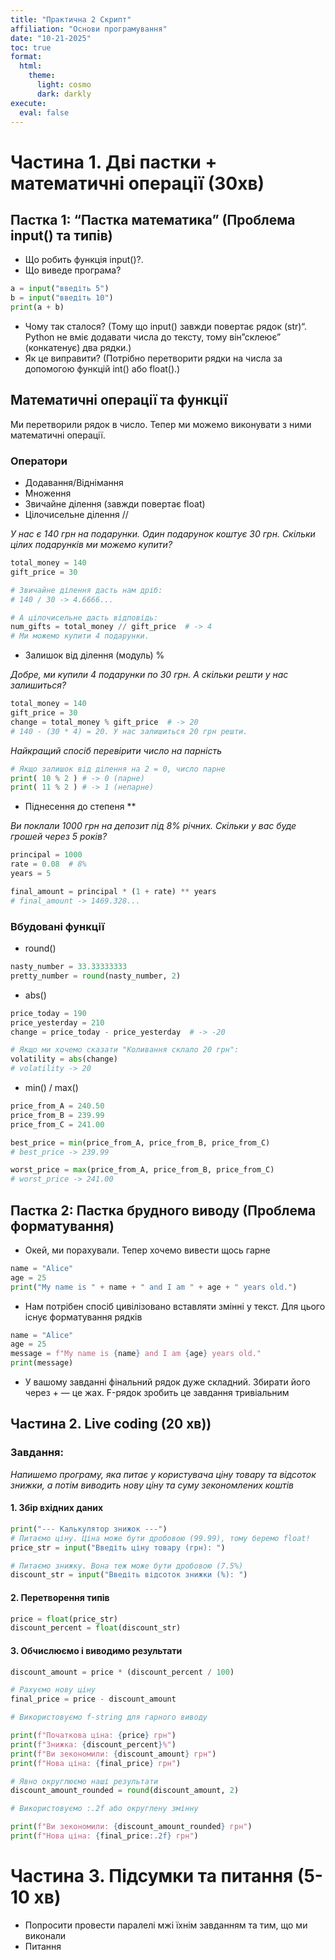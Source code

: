 ```yaml
---
title: "Практична 2 Скрипт"
affiliation: "Основи програмування"
date: "10-21-2025"
toc: true
format: 
  html:
    theme:
      light: cosmo
      dark: darkly
execute:
  eval: false
---
```


# Частина 1. Дві пастки + математичні операції (30хв)

## Пастка 1: "Пастка математика" (Проблема input() та типів)

-   Що робить функція input()?.
-   Що виведе програма?
```python
a = input("введіть 5")
b = input("введіть 10")
print(a + b)
```

-   Чому так сталося? (Тому що input() завжди повертає рядок (str)". Python не вміє додавати числа до тексту, тому він "склеює" (конкатенує) два рядки.)
-  Як це виправити? (Потрібно перетворити рядки на числа за допомогою функцій int() або float().)

## Математичні операції та функції
Ми перетворили рядок в число. Тепер ми можемо виконувати з ними математичні операції.

### Оператори
- Додавання/Віднімання
- Множення
- Звичайне ділення (завжди повертає float)
- Цілочисельне ділення //

*У нас є 140 грн на подарунки. Один подарунок коштує 30 грн. Скільки цілих подарунків ми можемо купити?*

```python
total_money = 140
gift_price = 30

# Звичайне ділення дасть нам дріб:
# 140 / 30 -> 4.6666...

# А цілочисельне дасть відповідь:
num_gifts = total_money // gift_price  # -> 4
# Ми можемо купити 4 подарунки.
```

- Залишок від ділення (модуль) %

*Добре, ми купили 4 подарунки по 30 грн. А скільки решти у нас залишиться?*

```python
total_money = 140
gift_price = 30
change = total_money % gift_price  # -> 20
# 140 - (30 * 4) = 20. У нас залишиться 20 грн решти.
```

*Найкращий спосіб перевірити число на парність *
```python
# Якщо залишок від ділення на 2 = 0, число парне
print( 10 % 2 ) # -> 0 (парне)
print( 11 % 2 ) # -> 1 (непарне)
```
- Піднесення до степеня **

*Ви поклали 1000 грн на депозит під 8% річних. Скільки у вас буде грошей через 5 років?*
```python
principal = 1000
rate = 0.08  # 8%
years = 5

final_amount = principal * (1 + rate) ** years
# final_amount -> 1469.328...
```

### Вбудовані функції
-  round()
```python
nasty_number = 33.33333333
pretty_number = round(nasty_number, 2)
```
- abs()
```python
price_today = 190
price_yesterday = 210
change = price_today - price_yesterday  # -> -20

# Якщо ми хочемо сказати "Коливання склало 20 грн":
volatility = abs(change)
# volatility -> 20
```
- min() / max()
```python
price_from_A = 240.50
price_from_B = 239.99
price_from_C = 241.00

best_price = min(price_from_A, price_from_B, price_from_C)
# best_price -> 239.99

worst_price = max(price_from_A, price_from_B, price_from_C)
# worst_price -> 241.00
```

## Пастка 2: Пастка брудного виводу (Проблема форматування)

- Окей, ми порахували. Тепер хочемо вивести щось гарне

```python
name = "Alice"
age = 25
print("My name is " + name + " and I am " + age + " years old.")
```

- Нам потрібен спосіб цивілізовано вставляти змінні у текст. Для цього існує форматування рядків

```python
name = "Alice"
age = 25
message = f"My name is {name} and I am {age} years old."
print(message)
```

- У вашому завданні фінальний рядок дуже складний. Збирати його через + — це жах. F-рядок зробить це завдання тривіальним

## Частина 2. Live coding (20 хв))

### Завдання:
*Напишемо програму, яка питає у користувача ціну товару та відсоток знижки, а потім виводить нову ціну та суму зекономлених коштів*

#### 1. Збір вхідних даних

```python
print("--- Калькулятор знижок ---")
# Питаємо ціну. Ціна може бути дробовою (99.99), тому беремо float!
price_str = input("Введіть ціну товару (грн): ")

# Питаємо знижку. Вона теж може бути дробовою (7.5%)
discount_str = input("Введіть відсоток знижки (%): ")
```

#### 2. Перетворення типів
```python
price = float(price_str)
discount_percent = float(discount_str)
```

#### 3. Обчислюємо і виводимо результати
```python
discount_amount = price * (discount_percent / 100)

# Рахуємо нову ціну
final_price = price - discount_amount

# Використовуємо f-string для гарного виводу

print(f"Початкова ціна: {price} грн")
print(f"Знижка: {discount_percent}%")
print(f"Ви зекономили: {discount_amount} грн")
print(f"Нова ціна: {final_price} грн")

# Явно округлюємо наші результати
discount_amount_rounded = round(discount_amount, 2)

# Використовуємо :.2f або округлену змінну

print(f"Ви зекономили: {discount_amount_rounded} грн")
print(f"Нова ціна: {final_price:.2f} грн")
```

# Частина 3. Підсумки та питання (5-10 хв)
- Попросити провести паралелі мжі їхнім завданням та тим, що ми виконали
- Питання


